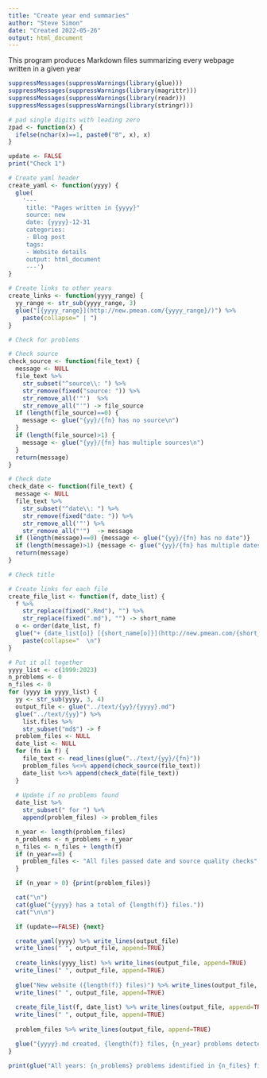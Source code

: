 ```yaml
---
title: "Create year end summaries"
author: "Steve Simon"
date: "Created 2022-05-26"
output: html_document
---
```

  
This program produces Markdown files summarizing every webpage written in a given year

```r
suppressMessages(suppressWarnings(library(glue)))
suppressMessages(suppressWarnings(library(magrittr)))
suppressMessages(suppressWarnings(library(readr)))
suppressMessages(suppressWarnings(library(stringr)))

# pad single digits with leading zero
zpad <- function(x) {
  ifelse(nchar(x)==1, paste0("0", x), x)
}

update <- FALSE
print("Check 1")
```

```r
# Create yaml header
create_yaml <- function(yyyy) {
  glue(
    '---
     title: "Pages written in {yyyy}"
     source: new
     date: {yyyy}-12-31
     categories:
     - Blog post
     tags:
     - Website details
     output: html_document
     ---')
}
```

```r
# Create links to other years
create_links <- function(yyyy_range) {
  yy_range <- str_sub(yyyy_range, 3)
  glue("[{yyyy_range}](http://new.pmean.com/{yyyy_range}/)") %>%
    paste(collapse=" | ")
}
```

```r
# Check for problems

# Check source
check_source <- function(file_text) {
  message <- NULL
  file_text %>%
    str_subset("^source\\: ") %>%
    str_remove(fixed("source: ")) %>%
    str_remove_all('"')  %>%
    str_remove_all("'") -> file_source
  if (length(file_source)==0) {
    message <- glue("{yy}/{fn} has no source\n")
  }
  if (length(file_source)>1) {
    message <- glue("{yy}/{fn} has multiple sources\n")
  }
  return(message)
}

# Check date
check_date <- function(file_text) {
  message <- NULL
  file_text %>%
    str_subset("^date\\: ") %>%
    str_remove(fixed("date: ")) %>%
    str_remove_all('"') %>%
    str_remove_all("'")  -> message
  if (length(message)==0) {message <- glue("{yy}/{fn} has no date")}
  if (length(message)>1) {message <- glue("{yy}/{fn} has multiple dates")}
  return(message)
}

# Check title

# Create links for each file
create_file_list <- function(f, date_list) {
  f %>%
    str_replace(fixed(".Rmd"), "") %>%
    str_replace(fixed(".md"), "") -> short_name
  o <- order(date_list, f)
  glue("+ {date_list[o]} [{short_name[o]}](http://new.pmean.com/{short_name[o]}/)  ") %>%
    paste(collapse="  \n")
}
```

```r
# Put it all together
yyyy_list <- c(1999:2023)
n_problems <- 0
n_files <- 0
for (yyyy in yyyy_list) {
  yy <- str_sub(yyyy, 3, 4)
  output_file <- glue("../text/{yy}/{yyyy}.md")
  glue("../text/{yy}") %>%
    list.files %>%
    str_subset("md$") -> f
  problem_files <- NULL
  date_list <- NULL
  for (fn in f) {
    file_text <- read_lines(glue("../text/{yy}/{fn}"))
    problem_files %<>% append(check_source(file_text))
    date_list %<>% append(check_date(file_text))
  }
  
  # Update if no problems found
  date_list %>% 
    str_subset(" for ") %>%
    append(problem_files) -> problem_files

  n_year <- length(problem_files)  
  n_problems <- n_problems + n_year
  n_files <- n_files + length(f)
  if (n_year==0) {
    problem_files <- "All files passed date and source quality checks"
  }

  if (n_year > 0) {print(problem_files)}

  cat("\n")
  cat(glue("{yyyy} has a total of {length(f)} files."))
  cat("\n\n")

  if (update==FALSE) {next}

  create_yaml(yyyy) %>% write_lines(output_file)
  write_lines(" ", output_file, append=TRUE)
  
  create_links(yyyy_list) %>% write_lines(output_file, append=TRUE)
  write_lines(" ", output_file, append=TRUE)
  
  glue("New website ({length(f)} files)") %>% write_lines(output_file, append=TRUE)
  write_lines(" ", output_file, append=TRUE)
  
  create_file_list(f, date_list) %>% write_lines(output_file, append=TRUE)
  write_lines(" ", output_file, append=TRUE)
  
  problem_files %>% write_lines(output_file, append=TRUE)

  glue("{yyyy}.md created, {length(f)} files, {n_year} problems detected") %>% print
}

print(glue("All years: {n_problems} problems identified in {n_files} files"))
```
